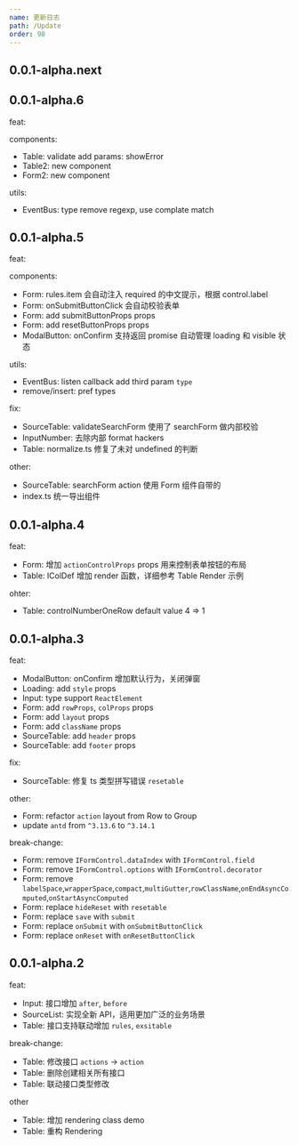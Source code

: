 ```yaml
---
name: 更新日志
path: /Update
order: 98
---
```


## 0.0.1-alpha.next

## 0.0.1-alpha.6

feat: 

components:

- Table: validate add params: showError
- Table2: new component
- Form2: new component

utils:

- EventBus: type remove regexp, use complate match


## 0.0.1-alpha.5

feat:

components:

- Form: rules.item 会自动注入 required 的中文提示，根据 control.label
- Form: onSubmitButtonClick 会自动校验表单
- Form: add submitButtonProps props
- Form: add resetButtonProps props
- ModalButton: onConfirm 支持返回 promise 自动管理 loading 和 visible 状态

utils:

- EventBus: listen callback add third param `type`
- remove/insert: pref types 

fix: 

- SourceTable: validateSearchForm 使用了 searchForm 做内部校验
- InputNumber: 去除内部 format hackers
- Table: normalize.ts 修复了未对 undefined 的判断

other: 

- SourceTable: searchForm action 使用 Form 组件自带的
- index.ts 统一导出组件

## 0.0.1-alpha.4

feat: 

- Form: 增加 `actionControlProps` props 用来控制表单按钮的布局
- Table: IColDef 增加 render 函数，详细参考 Table Render 示例


ohter: 

- Table: controlNumberOneRow default value 4 => 1


## 0.0.1-alpha.3

feat: 

- ModalButton: onConfirm 增加默认行为，关闭弹窗
- Loading: add `style` props
- Input: type support `ReactElement`
- Form: add `rowProps`, `colProps` props
- Form: add `layout` props
- Form: add `className` props
- SourceTable: add `header` props
- SourceTable: add `footer` props

fix: 

- SourceTable: 修复 ts 类型拼写错误 `resetable`

other:

- Form: refactor `action` layout from Row to Group
- update `antd` from `^3.13.6` to `^3.14.1`

break-change:

- Form: remove `IFormControl.dataIndex` with `IFormControl.field`
- Form: remove `IFormControl.options` with `IFormControl.decorator`
- Form: remove `labelSpace`,`wrapperSpace`,`compact`,`multiGutter`,`rowClassName`,`onEndAsyncComputed`,`onStartAsyncComputed`
- Form: replace `hideReset` with `resetable`
- Form: replace `save` with `submit`
- Form: replace `onSubmit` with `onSubmitButtonClick`
- Form: replace `onReset` with `onResetButtonClick`


## 0.0.1-alpha.2

feat:

- Input: 接口增加 `after`, `before` 
- SourceList: 实现全新 API，适用更加广泛的业务场景
- Table: 接口支持联动增加 `rules`, `exsitable`

break-change:

- Table: 修改接口 `actions` -> `action`
- Table: 删除创建相关所有接口
- Table: 联动接口类型修改

other

- Table: 增加 rendering class demo
- Table: 重构 Rendering